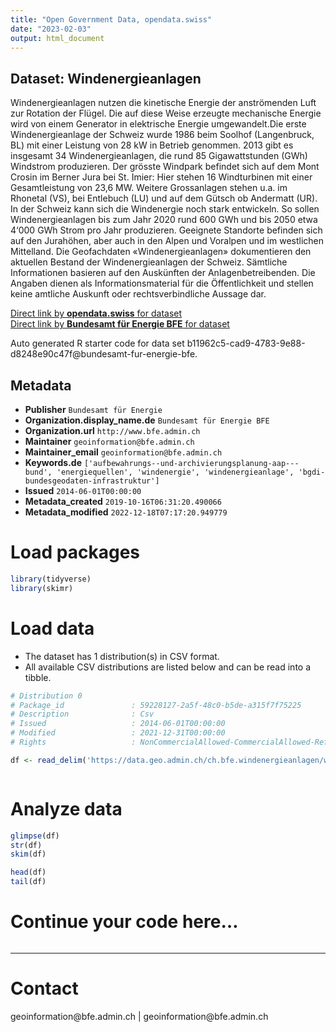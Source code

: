 ```yaml
---
title: "Open Government Data, opendata.swiss"
date: "2023-02-03"
output: html_document
---
```


## Dataset: Windenergieanlagen

Windenergieanlagen nutzen die kinetische Energie der anströmenden Luft zur Rotation der Flügel. Die auf diese Weise erzeugte mechanische Energie wird von einem Generator in elektrische Energie umgewandelt.Die erste Windenergieanlage der Schweiz wurde 1986 beim Soolhof (Langenbruck, BL) mit einer Leistung von 28 kW in Betrieb genommen. 2013 gibt es insgesamt 34 Windenergieanlagen, die rund 85 Gigawattstunden (GWh) Windstrom produzieren. Der grösste Windpark befindet sich auf dem Mont Crosin im Berner Jura bei St. Imier: Hier stehen 16 Windturbinen mit einer Gesamtleistung von 23,6 MW. Weitere Grossanlagen stehen u.a. im Rhonetal (VS), bei Entlebuch (LU) und auf dem Gütsch ob Andermatt (UR). In der Schweiz kann sich die Windenergie noch stark entwickeln. So sollen Windenergieanlagen bis zum Jahr 2020 rund 600 GWh und bis 2050 etwa 4‘000 GWh Strom pro Jahr produzieren. Geeignete Standorte befinden sich auf den Jurahöhen, aber auch in den Alpen und Voralpen und im westlichen Mittelland. Die Geofachdaten «Windenergieanlagen» dokumentieren den aktuellen Bestand der Windenergieanlagen der Schweiz. Sämtliche Informationen basieren auf den Auskünften der Anlagenbetreibenden. Die Angaben dienen als Informationsmaterial für die Öffentlichkeit und stellen keine amtliche Auskunft oder rechtsverbindliche Aussage dar.

[Direct link by **opendata.swiss** for dataset](https://opendata.swiss/de/dataset/windenergieanlagen)<br>
[Direct link by **Bundesamt für Energie BFE** for dataset](https://www.bfe.admin.ch/windenergieanlagen)

Auto generated R starter code for data set b11962c5-cad9-4783-9e88-d8248e90c47f@bundesamt-fur-energie-bfe.

## Metadata

- **Publisher** `Bundesamt für Energie`
- **Organization.display_name.de** `Bundesamt für Energie BFE`
- **Organization.url** `http://www.bfe.admin.ch`
- **Maintainer** `geoinformation@bfe.admin.ch`
- **Maintainer_email** `geoinformation@bfe.admin.ch`
- **Keywords.de** `['aufbewahrungs--und-archivierungsplanung-aap---bund', 'energiequellen', 'windenergie', 'windenergieanlage', 'bgdi-bundesgeodaten-infrastruktur']`
- **Issued** `2014-06-01T00:00:00`
- **Metadata_created** `2019-10-16T06:31:20.490066`
- **Metadata_modified** `2022-12-18T07:17:20.949779`


# Load packages

```r

library(tidyverse)
library(skimr)

```

# Load data

-   The dataset has 1 distribution(s) in CSV format.
-   All available CSV distributions are listed below and can be read into a tibble.

```r

# Distribution 0
# Package_id               : 59228127-2a5f-48c0-b5de-a315f7f75225
# Description              : Csv
# Issued                   : 2014-06-01T00:00:00
# Modified                 : 2021-12-31T00:00:00
# Rights                   : NonCommercialAllowed-CommercialAllowed-ReferenceRequired

df <- read_delim('https://data.geo.admin.ch/ch.bfe.windenergieanlagen/windenergieanlagen/windenergieanlagen_2056.csv.zip')



```

# Analyze data

```r

glimpse(df)
str(df)
skim(df)

head(df)
tail(df)

```

# Continue your code here...

```r

```

------------------------------------------------------------------------

# Contact

geoinformation@bfe.admin.ch | geoinformation@bfe.admin.ch
